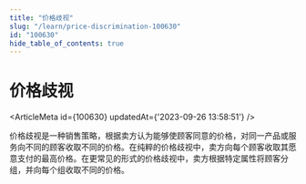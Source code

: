 ```yaml
---
title: "价格歧视"
slug: "/learn/price-discrimination-100630"
id: "100630"
hide_table_of_contents: true
---
```



# 价格歧视

<ArticleMeta id={100630} updatedAt={'2023-09-26 13:58:51'} />
<div className='border-solid border-b border-t-0 my-4 border-[var(--ifm-color-gray-300)]' />

价格歧视是一种销售策略，根据卖方认为能够使顾客同意的价格，对同一产品或服务向不同的顾客收取不同的价格。在纯粹的价格歧视中，卖方向每个顾客收取其愿意支付的最高价格。在更常见的形式的价格歧视中，卖方根据特定属性将顾客分组，并向每个组收取不同的价格。
